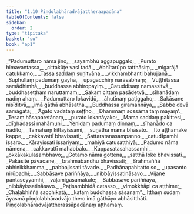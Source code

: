 ```yaml
---
title: "1.10 Piṇḍolabhāradvājattheraapadāna"
tableOfContents: false
sidebar:
  order: 2
type: "tipitaka"
basket: "su"
book: "ap1"
---
```



<DynamicBreadcrumb />

<Division number="613" book="ap1">

<Paragraph number="635" type="verses" book="ap1">
_“Padumuttaro nāma jino,_  
_sayambhū aggapuggalo;_  
_Purato himavantassa,_  
_cittakūṭe vasī tadā._  

</Paragraph>

</Division>
<Division number="614" book="ap1">

<Paragraph number="636" type="verses" book="ap1">
_Abhītarūpo tatthāsiṃ,_  
_migarājā catukkamo;_  
_Tassa saddaṃ suṇitvāna,_  
_vikkhambhanti bahujjanā._  

</Paragraph>

</Division>
<Division number="615" book="ap1">

<Paragraph number="637" type="verses" book="ap1">
_Suphullaṃ padumaṃ gayha,_  
_upagacchiṃ narāsabhaṃ;_  
_Vuṭṭhitassa samādhimhā,_  
_buddhassa abhiropayiṃ._  

</Paragraph>

</Division>
<Division number="616" book="ap1">

<Paragraph number="638" type="verses" book="ap1">
_Catuddisaṃ namassitvā,_  
_buddhaseṭṭhaṃ naruttamaṃ;_  
_Sakaṃ cittaṃ pasādetvā,_  
_sīhanādaṃ nadiṃ ahaṃ._  

</Paragraph>

</Division>
<Division number="617" book="ap1">

<Paragraph number="639" type="verses" book="ap1">
_Padumuttaro lokavidū,_  
_āhutīnaṃ paṭiggaho;_  
_Sakāsane nisīditvā,_  
_imā gāthā abhāsatha._  

</Paragraph>

</Division>
<Division number="618" book="ap1">

<Paragraph number="640" type="verses" book="ap1">
_Buddhassa giramaññāya,_  
_Sabbe devā samāgatā;_  
_‘Āgato vadataṃ seṭṭho,_  
_Dhammaṃ sossāma taṃ mayaṃ’._  

</Paragraph>

</Division>
<Division number="619" book="ap1">

<Paragraph number="641" type="verses" book="ap1">
_Tesaṃ hāsaparetānaṃ,_  
_purato lokanāyako;_  
_Mama saddaṃ pakittesi,_  
_dīghadassī mahāmuni._  

</Paragraph>

</Division>
<Division number="620" book="ap1">

<Paragraph number="642" type="verses" book="ap1">
_Yenidaṃ padumaṃ dinnaṃ,_  
_sīhanādo ca nādito;_  
_Tamahaṃ kittayissāmi,_  
_suṇātha mama bhāsato._  

</Paragraph>

</Division>
<Division number="621" book="ap1">

<Paragraph number="643" type="verses" book="ap1">
_Ito aṭṭhamake kappe,_  
_cakkavattī bhavissati;_  
_Sattaratanasampanno,_  
_catudīpamhi issaro._  

</Paragraph>

</Division>
<Division number="622" book="ap1">

<Paragraph number="644" type="verses" book="ap1">
_Kārayissati issariyaṃ,_  
_mahiyā catusaṭṭhiyā;_  
_Padumo nāma nāmena,_  
_cakkavattī mahabbalo._  

</Paragraph>

</Division>
<Division number="623" book="ap1">

<Paragraph number="645" type="verses" book="ap1">
_Kappasatasahassamhi,_  
_okkākakulasambhavo;_  
_Gotamo nāma gottena,_  
_satthā loke bhavissati._  

</Paragraph>

</Division>
<Division number="624" book="ap1">

<Paragraph number="646" type="verses" book="ap1">
_Pakāsite pāvacane,_  
_brahmabandhu bhavissati;_  
_Brahmaññā abhinikkhamma,_  
_pabbajissati tāvade._  

</Paragraph>

</Division>
<Division number="625" book="ap1">

<Paragraph number="647" type="verses" book="ap1">
_Padhānapahitatto so,_  
_upasanto nirūpadhi;_  
_Sabbāsave pariññāya,_  
_nibbāyissatināsavo._  

</Paragraph>

</Division>
<Division number="626" book="ap1">

<Paragraph number="648" type="verses" book="ap1">
_Vijane pantaseyyamhi,_  
_vāḷamigasamākule;_  
_Sabbāsave pariññāya,_  
_nibbāyissatināsavo._  

</Paragraph>

</Division>
<Division number="627" book="ap1">

<Paragraph number="649" type="verses" book="ap1">
_Paṭisambhidā catasso,_  
_vimokkhāpi ca aṭṭhime;_  
_Chaḷabhiññā sacchikatā,_  
_kataṃ buddhassa sāsanaṃ”._  

</Paragraph>

<Paragraph number="650" book="ap1">
Itthaṃ sudaṃ āyasmā piṇḍolabhāradvājo thero imā gāthāyo abhāsitthāti.

</Paragraph>
</Division>

<Paragraph number="651" type="center" book="ap1">
Piṇḍolabhāradvājattherassāpadānaṃ aṭṭhamaṃ.
</Paragraph>